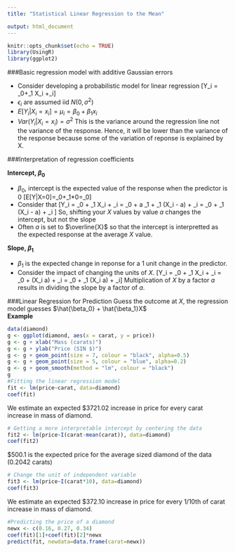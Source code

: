 ```yaml
---
title: "Statistical Linear Regression to the Mean"

output: html_document
---
```


```r
knitr::opts_chunk$set(echo = TRUE)
library(UsingR)
library(ggplot2)
```

###Basic regression model with additive Gaussian errors

* Consider developing a probabilistic model for linear regression \[Y_i = \beta_0+\beta_1 X_i +\epsilon_i\]
* $\epsilon_i$ are assumed iid $N(0, \sigma^2)$
* $E[Y_i|X_i=x_i]=\mu_i=\beta_0+\beta_1 x_i$
* $Var(Y_i|X_i=x_i)=\sigma^2$ This is the variance around the regression line not the variance of the response. Hence, it will be lower than the variance of the response because some of the variation of reponse is explained by X.

###Interpretation of regression coefficients

**Intercept, $\beta_0$**  

* $\beta_0$, intercept is the expected value of the response when the predictor is 0 \[E[Y|X=0]=\beta_0+\beta_1*0=\beta_0\]
* Consider that 
\[Y_i = \beta_0 + \beta_1 X_i + \epsilon_i
= \beta_0 + a \beta_1 + \beta_1 (X_i - a) + \epsilon_i
= \tilde \beta_0 + \beta_1 (X_i - a) + \epsilon_i \]
So, shifting your $X$ values by value $a$ changes the intercept, but not the slope
* Often $a$ is set to $\overline{X}$ so that the intercept is interpretted as the expected response at the average $X$ value.  

**Slope, $\beta_1$**  

* $\beta_1$ is the expected change in reponse for a 1 unit change in the predictor.
* Consider the impact of changing the units of $X$.
\[Y_i = \beta_0 + \beta_1 X_i + \epsilon_i
= \beta_0 + \frac{\beta_1}{a} (X_i a) + \epsilon_i
= \beta_0 + \tilde \beta_1 (X_i a) + \epsilon_i\]
Multiplication of $X$ by a factor $a$ results in dividing the slope by a factor of $a$.
  
###Linear Regression for Prediction
Guess the outcome at $X$, the regression model guesses $\hat{\beta_0} + \hat{\beta_1}X$  
**Example**
```r
data(diamond)
g <- ggplot(diamond, aes(x = carat, y = price))
g <- g + xlab("Mass (carats)")
g <- g + ylab("Price (SIN $)")
g <- g + geom_point(size = 7, colour = "black", alpha=0.5)
g <- g + geom_point(size = 5, colour = "blue", alpha=0.2)
g <- g + geom_smooth(method = "lm", colour = "black")
g
#Fitting the linear regression model
fit <- lm(price~carat, data=diamond)
coef(fit)
```
  
We estimate an expected $3721.02 increase in price for every carat increase in mass of diamond.  
```r
# Getting a more interpretable intercept by centering the data
fit2 <- lm(price~I(carat-mean(carat)), data=diamond)
coef(fit2)
```
  
$500.1 is the expected price for the average sized diamond of the data (0.2042 carats)  
```r
# Change the unit of independent variable
fit3 <- lm(price~I(carat*10), data=diamond)
coef(fit3)
```
  
We estimate an expected $372.10 increase in price for every 1/10th of carat increase in mass of diamond.  

```r
#Predicting the price of a diamond
newx <- c(0.16, 0.27, 0.34)
coef(fit)[1]+coef(fit)[2]*newx
predict(fit, newdata=data.frame(carat=newx))
```

  
  